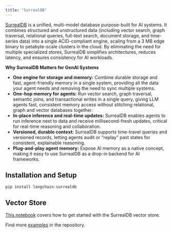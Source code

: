 ```yaml
---
title: "SurrealDB"
---
```


[SurrealDB](https://surrealdb.com) is a unified, multi-model database purpose-built for AI systems. It combines structured and unstructured data (including vector search, graph traversal, relational queries, full-text search, document storage, and time-series data) into a single ACID-compliant engine, scaling from a 3 MB edge binary to petabyte-scale clusters in the cloud. By eliminating the need for multiple specialized stores, SurrealDB simplifies architectures, reduces latency, and ensures consistency for AI workloads.

**Why SurrealDB Matters for GenAI Systems**

* **One engine for storage and memory:** Combine durable storage and fast, agent-friendly memory in a single system, providing all the data your agent needs and removing the need to sync multiple systems.
* **One-hop memory for agents:** Run vector search, graph traversal, semantic joins, and transactional writes in a single query, giving LLM agents fast, consistent memory access without stitching relational, graph and vector databases together.
* **In-place inference and real-time updates:** SurrealDB enables agents to run inference next to data and receive millisecond-fresh updates, critical for real-time reasoning and collaboration.
* **Versioned, durable context:** SurrealDB supports time-travel queries and versioned records, letting agents audit or “replay” past states for consistent, explainable reasoning.
* **Plug-and-play agent memory:** Expose AI memory as a native concept, making it easy to use SurrealDB as a drop-in backend for AI frameworks.

## Installation and Setup

```
pip install langchain-surrealdb
```

## Vector Store

[This notebook](/src/oss/integrations/vectorstores/surrealdb) covers how to get started with the SurrealDB vector store.

Find more [examples](https://github.com/surrealdb/langchain-surrealdb/blob/main/README.md#simple-example) in the repository.
